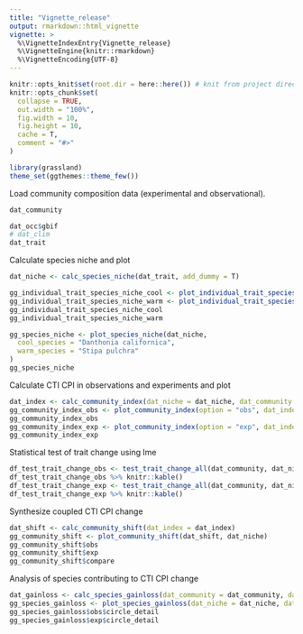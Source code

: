 ```yaml
---
title: "Vignette_release"
output: rmarkdown::html_vignette
vignette: >
  %\VignetteIndexEntry{Vignette_release}
  %\VignetteEngine{knitr::rmarkdown}
  %\VignetteEncoding{UTF-8}
---
```


```r
knitr::opts_knit$set(root.dir = here::here()) # knit from project directory
knitr::opts_chunk$set(
  collapse = TRUE,
  out.width = "100%",
  fig.width = 10,
  fig.height = 10,
  cache = T,
  comment = "#>"
)
```

```r
library(grassland)
theme_set(ggthemes::theme_few())
```

Load community composition data (experimental and observational).
```r
dat_community
```

```r
dat_occ$gbif
# dat_clim
dat_trait
```

Calculate species niche and plot
```r
dat_niche <- calc_species_niche(dat_trait, add_dummy = T)

gg_individual_trait_species_niche_cool <- plot_individual_trait_species_niche_ind_sp(dat_occ, dat_trait, sp = "Danthonia californica")
gg_individual_trait_species_niche_warm <- plot_individual_trait_species_niche_ind_sp(dat_occ, dat_trait, sp = "Stipa pulchra")
gg_individual_trait_species_niche_cool
gg_individual_trait_species_niche_warm

gg_species_niche <- plot_species_niche(dat_niche,
  cool_species = "Danthonia californica",
  warm_species = "Stipa pulchra"
)
gg_species_niche
```

Calculate CTI CPI in observations and experiments and plot

```r
dat_index <- calc_community_index(dat_niche = dat_niche, dat_community = dat_community)
gg_community_index_obs <- plot_community_index(option = "obs", dat_index = dat_index)
gg_community_index_obs
gg_community_index_exp <- plot_community_index(option = "exp", dat_index = dat_index)
gg_community_index_exp
```

Statistical test of trait change using lme
```r
df_test_trait_change_obs <- test_trait_change_all(dat_community, dat_niche, type = "obs")
df_test_trait_change_obs %>% knitr::kable()
df_test_trait_change_exp <- test_trait_change_all(dat_community, dat_niche, type = "exp")
df_test_trait_change_exp %>% knitr::kable()
```

Synthesize coupled CTI CPI change
```r
dat_shift <- calc_community_shift(dat_index = dat_index)
gg_community_shift <- plot_community_shift(dat_shift, dat_niche)
gg_community_shift$obs
gg_community_shift$exp
gg_community_shift$compare
```

Analysis of species contributing to CTI CPI change
```r
dat_gainloss <- calc_species_gainloss(dat_community = dat_community, dat_niche = dat_niche)
gg_species_gainloss <- plot_species_gainloss(dat_niche = dat_niche, dat_gainloss = dat_gainloss)
gg_species_gainloss$obs$circle_detail
gg_species_gainloss$exp$circle_detail
```
